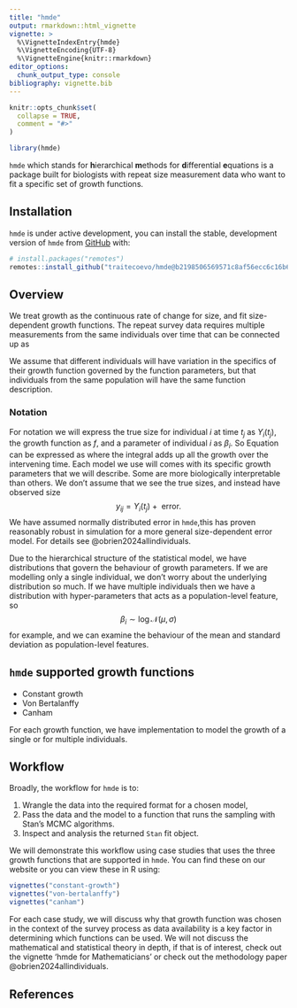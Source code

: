 ```yaml
---
title: "hmde"
output: rmarkdown::html_vignette
vignette: >
  %\VignetteIndexEntry{hmde}
  %\VignetteEncoding{UTF-8}
  %\VignetteEngine{knitr::rmarkdown}
editor_options: 
  chunk_output_type: console
bibliography: vignette.bib
---
```


```r
knitr::opts_chunk$set(
  collapse = TRUE,
  comment = "#>"
)

library(hmde)
```

`hmde` which stands for **h**ierarchical **m**ethods for **d**ifferential **e**quations is a package built for biologists with repeat size measurement data who want to fit a specific set of growth functions. 

## Installation
`hmde` is under active development, you can install the stable, development version of `hmde` from [GitHub](https://github.com/) with:

```r
# install.packages("remotes")
remotes::install_github("traitecoevo/hmde@b2198506569571c8af56ecc6c16b69118479834c")
```

## Overview
We treat growth as the continuous rate of change for size, and fit size-dependent growth functions. The repeat survey data requires multiple measurements from the same individuals over time that can be connected up as
\begin{equation}\tag{1}\label{eqn_1}
size(t_{j+1}) = size(t_{j}) + growth(\text{from }t_j\text{ to }t_{j+1}).
\end{equation}

We assume that different individuals will have variation in the specifics of their growth function governed by the function parameters, but that individuals from the same population will have the same function description.

### Notation
For notation we will express the true size for individual $i$ at time $t_j$ as $Y_i(t_j)$, the growth function as $f$, and a parameter of individual $i$ as $\beta_i$. So Equation \eqref{eqn_1} can be expressed as
\begin{equation}\tag{2}\label{eqn_2_longitudinal}
Y_i(t_{j+1}) = Y_i(t_j) + \int_{t_j}^{t_{j+1}} f(Y(t), \beta_i)\,dt
\end{equation}
where the integral adds up all the growth over the intervening time. Each model we use will comes with its specific growth parameters that we will describe. Some are more biologically interpretable than others. We don't assume that we see the true sizes, and instead have observed size
$$y_{ij} = Y_i(t_j) + \text{ error}.$$
We have assumed normally distributed error in `hmde`,this has proven reasonably robust in simulation for a more general size-dependent error model. For details see @obrien2024allindividuals.

Due to the hierarchical structure of the statistical model, we have distributions that govern the behaviour of growth parameters. If we are modelling only a single individual, we don't worry about the underlying distribution so much. If we have multiple individuals then we have a distribution with hyper-parameters that acts as a population-level feature, so 
$$\beta_i \sim \log\mathcal{N}(\mu, \sigma)$$
for example, and we can examine the behaviour of the mean and standard deviation as population-level features.

## `hmde` supported growth functions

- Constant growth
- Von Bertalanffy
- Canham 

For each growth function, we have implementation to model the growth of a single or for multiple individuals. 

## Workflow

Broadly, the workflow for `hmde` is to: 

1. Wrangle the data into the required format for a chosen model, 
2. Pass the data and the model to a function that runs the sampling with Stan's MCMC algorithms. 
3. Inspect and analysis the returned `Stan` fit object.

We will demonstrate this workflow using case studies that uses the three growth functions that are supported in `hmde`. You can find these on our website or you can view these in R using:
```r
vignettes("constant-growth")
vignettes("von-bertalanffy")
vignettes("canham")
```

For each case study, we will discuss why that growth function was chosen in the context of the survey process as data availability is a key factor in determining which functions can be used. We will not discuss the mathematical and statistical theory in depth, if that is of interest, check out the vignette 'hmde for Mathematicians' or check out the methodology paper @obrien2024allindividuals.

## References

